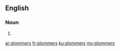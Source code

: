 ==English==

===Noun===
{{head|en|noun plural form}}

# {{plural of|glommer|lang=en}}

[[ar:glommers]]
[[fr:glommers]]
[[ku:glommers]]
[[my:glommers]]